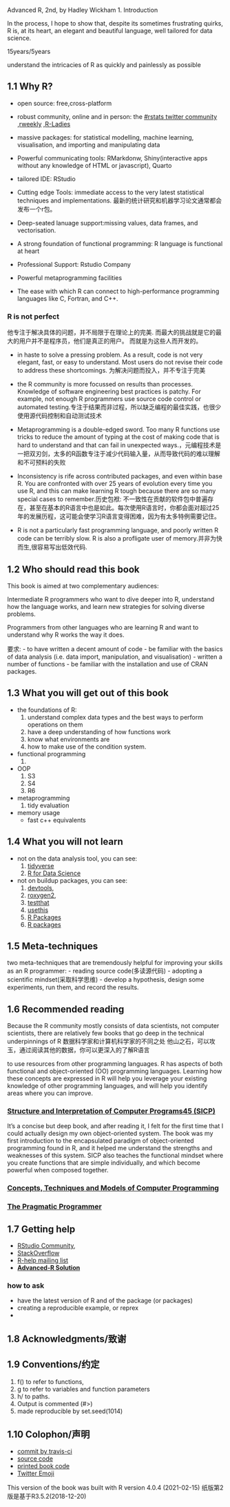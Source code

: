 Advanced R, 2nd, by Hadley Wickham
1. Introduction

In the process, I hope to show that, despite its sometimes frustrating quirks, R is, at its heart, an elegant and beautiful language, well tailored for data science.

15years/5years

understand the intricacies of R as quickly and painlessly as possible

## 1.1 Why R?
- open source: free,cross-platform

- robust community, online and in person:  the [#rstats twitter community](https://twitter.com/search?q=%23rstats) ,[rweekly](https://rweekly.org/) ,[R-Ladies](http://r-ladies.org/)

- massive packages:  for statistical modelling, machine learning, visualisation, and importing and manipulating data

- Powerful communicating tools: RMarkdonw, Shiny(interactive apps without any knowledge of HTML or javascript), Quarto

- tailored IDE: RStudio

- Cutting edge Tools: immediate access to the very latest statistical techniques and implementations. 最新的统计研究和机器学习论文通常都会发布一个r包。

- Deep-seated lanuage support:missing values, data frames, and vectorisation.

- A strong foundation of functional programming: R language is functional at heart

- Professional Support: Rstudio Company

- Powerful metaprogramming facilities

- The ease with which R can connect to high-performance programming languages like C, Fortran, and C++.

###  R is not perfect
他专注于解决具体的问题，并不局限于在理论上的完美.
而最大的挑战就是它的最大的用户并不是程序员，他们是真正的用户。
而就是为这些人而开发的。

-  in haste to solve a pressing problem. As a result, code is not very elegant, fast, or easy to understand. Most users do not revise their code to address these shortcomings. 为解决问题而投入，并不专注于完美

- the R community is more focussed on results than processes. Knowledge of software engineering best practices is patchy. For example, not enough R programmers use source code control or automated testing.专注于结果而非过程，所以缺乏编程的最佳实践，也很少使用源代码控制和自动测试技术

- Metaprogramming is a double-edged sword. Too many R functions use tricks to reduce the amount of typing at the cost of making code that is hard to understand and that can fail in unexpected ways.，元编程技术是一把双刃剑，太多的R函数专注于减少代码输入量，从而导致代码的难以理解和不可预料的失败

- Inconsistency is rife across contributed packages, and even within base R. You are confronted with over 25 years of evolution every time you use R, and this can make learning R tough because there are so many special cases to remember.历史包袱: 不一致性在贡献的软件包中普遍存在，甚至在基本的R语言中也是如此。每次使用R语言时，你都会面对超过25年的发展历程，这可能会使学习R语言变得困难，因为有太多特例需要记住。

- R is not a particularly fast programming language, and poorly written R code can be terribly slow. R is also a profligate user of memory.并非为快而生,很容易写出低效代码.

## 1.2 Who should read this book
This book is aimed at two complementary audiences:

Intermediate R programmers who want to dive deeper into R, understand how the language works, and learn new strategies for solving diverse problems.

Programmers from other languages who are learning R and want to understand why R works the way it does.

要求:
- to have written a decent amount of code
-  be familiar with the basics of data analysis (i.e. data import, manipulation, and visualisation)
- written a number of functions
- be familiar with the installation and use of CRAN packages.

## 1.3 What you will get out of this book
- the foundations of R: 
    1. understand complex data types and the best ways to perform operations on them
    2. have a deep understanding of how functions work
    3. know what environments are
    4. how to make use of the condition system.
    
- functional programming
    1. 
    
- OOP
    1. S3
    2. S4
    3. R6
    
- metaprogramming
    1. tidy evaluation
    
- memory usage
    - fast c++ equivalents
    
## 1.4 What you will not learn
- not on the data analysis tool, you can see:
    1.  [tidyverse](https://www.tidyverse.org/)
    2. [R for Data Science](http://r4ds.had.co.nz/)

- not on buildup packages, you can see:
    1. [devtools](http://devtools.r-lib.org/),
    2. [roxygen2](http://klutometis.github.io/roxygen/), 
    3. [testthat](http://testthat.r-lib.org/)
    4. [usethis](http://usethis.r-lib.org/)
    5. [R Packages](http://r-pkgs.had.co.nz/)
    2. [R packages](http://r-pkgs.had.co.nz/)
    
## 1.5 Meta-techniques
two meta-techniques that are tremendously helpful for improving your skills as an R programmer: 
- reading source code(多读源代码)
- adopting a scientific mindset(采取科学思维) - develop a hypothesis, design some experiments, run them, and record the results. 

## 1.6 Recommended reading
Because the R community mostly consists of data scientists, not computer scientists, there are relatively few books that go deep in the technical underpinnings of R
数据科学家和计算机科学家的不同之处
他山之石，可以攻玉，通过阅读其他的数据，你可以更深入的了解R语言

to use resources from other programming languages. R has aspects of both functional and object-oriented (OO) programming languages. Learning how these concepts are expressed in R will help you leverage your existing knowledge of other programming languages, and will help you identify areas where you can improve.

### [Structure and Interpretation of Computer Programs45 (SICP)](https://mitpress.mit.edu/sites/default/files/sicp/full-text/book/book.html)

It’s a concise but deep book, and after reading it, I felt for the first time that I could actually design my own object-oriented system. The book was my first introduction to the encapsulated paradigm of object-oriented programming found in R, and it helped me understand the strengths and weaknesses of this system. SICP also teaches the functional mindset where you create functions that are simple individually, and which become powerful when composed together.

### [Concepts, Techniques and Models of Computer Programming]()

### [The Pragmatic Programmer]()


## 1.7 Getting help
- [RStudio Community](https://community.rstudio.com/), 
- [StackOverflow](http://stackoverflow.com/) 
- [R-help mailing list](https://stat.ethz.ch/mailman/listinfo/r-help)
- **[Advanced-R Solution](https://advanced-r-solutions.rbind.io/)**

### how to ask
 - have the latest version of R and of the package (or packages) 
 - creating a reproducible example, or reprex
 -
 
## 1.8 Acknowledgments/致谢

## 1.9 Conventions/约定
1. f() to refer to functions, 
2. g to refer to variables and function parameters
3. h/ to paths.
4. Output is commented (#>)
5. made reproducible by set.seed(1014)

## 1.10 Colophon/声明
- [commit by travis-ci](https://travis-ci.org/)
- [source code](https://github.com/hadley/adv-r)
- [printed book code](http://levien.com/type/myfonts/inconsolata.html)
- [Twitter Emoji](https://github.com/twitter/twemoji)

This version of the book was built with R version 4.0.4 (2021-02-15)
纸版第2版是基于R3.5.2(2018-12-20)
